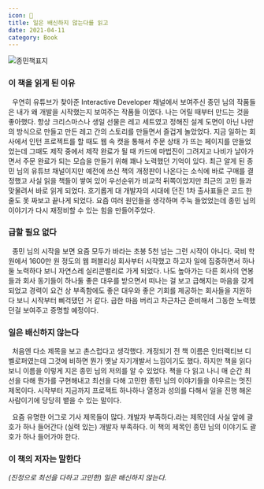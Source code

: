 ```yaml
---
icon: 📘
title: 일은 배신하지 않는다를 읽고
date: 2021-04-11
category: Book
---
```


![종민책표지](./images/jongmin.png)

### 이 책을 읽게 된 이유

&nbsp; 우연히 유튜브가 찾아준 Interactive Developer 채널에서 보여주신 종민 님의 작품들은 내가 왜 개발을 시작했는지 보여주는 작품들 이였다. 나는 어릴 때부터 만드는 것을 좋아했다. 항상 크리스마스나 생일 선물은 레고 세트였고 정해진 설계 도면이 아닌 나만의 방식으로 만들고 만든 레고 간의 스토리를 만들면서 즐겁게 놀았었다. 지금 일하는 회사에서 인턴 프로젝트를 할 때도 웹 속 캣을 통해서 주문 상태 가 뜨는 페이지를 만들었었는데 그때도 제작 중에서 제작 완료가 될 때 카드에 마법진이 그려지고 나비가 날아가면서 주문 완료가 되는 모습을 만들기 위해 꽤나 노력했던 기억이 있다. 최근 알게 된 종민 님의 유튜브 채널이지만 예전에 쓰신 책의 개정판이 나온다는 소식에 바로 구매를 결정했고 사실 읽을 책들이 쌓여 있어 우선순위가 비교적 뒤쪽이었지만 최근의 고민 들과 맞물려서 바로 읽게 되었다. 호기롭게 대 개발자의 시대에 던진 1차 출사표들은 코드 한 줄도 못 짜보고 끝나게 되었다. 요즘 여러 원인들을 생각하며 주눅 들었었는데 종민 님의 이야기가 다시 재정비할 수 있는 힘을 만들어주었다.

### 급할 필요 없다

&nbsp; 종민 님의 시작을 보면 요즘 모두가 바라는 초봉 5천 넘는 그런 시작이 아니다. 국비 학원에서 1600만 원 정도의 웹 퍼블리싱 회사부터 시작했고 하고자 일에 집중하면서 하나둘 노력하다 보니 자연스레 실리콘밸리로 가게 되었다. 나도 높아가는 다른 회사의 연봉들과 회사 동기들이 하나둘 좋은 대우를 받으면서 떠나는 걸 보고 급해지는 마음을 갖게 되었고 경력이 요건 상 부족함에도 좋은 대우와 좋은 기회를 제공하는 회사들을 지원하다 보니 시작부터 삐걱댔던 거 같다. 급한 마음 버리고 차근차근 준비해서 그동한 노력했던걸 보여주고 증명할 예정이다.

### 일은 배신하지 않는다

&nbsp; 처음엔 다소 제목을 보고 촌스럽다고 생각했다. 개정되기 전 책 이름은 인터랙티브 디벨로퍼였는데 그것에 비하면 뭔가 옛날 자기개발서 느낌이기도 했다. 하지만 책을 읽다 보니 이름을 이렇게 지은 종민 님의 저의를 알 수 있었다. 책을 다 읽고 나니 매 순간 최선을 다해 뭔가를 구현해내고 최선을 다해 고민한 종민 님의 이야기들을 아우르는 멋진 제목이다. 시작부터 지금까지 프로젝트 하나하나 열정과 성의를 다해서 일을 진행 해온 사람이기에 당당히 뱉을 수 있는 말이다.

&nbsp; 요즘 유명한 어그로 기사 제목들이 많다. 개발자 부족하다.라는 제목인데 사실 앞에 괄호가 하나 들어간다 (실력 있는) 개발자 부족하다. 이 책의 제목인 종민 님의 이야기도 괄호가 하나 들어가야 한다.

### 이 책의 저자는 말한다

_(진정으로 최선을 다하고 고민한) 일은 배신하지 않는다._
